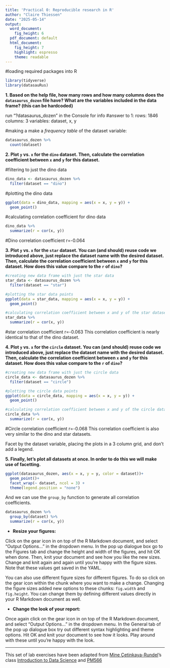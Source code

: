 ```yaml
---
title: 'Practical 0: Reproducible research in R'
author: "Claire Thiessen"
date: "2025-05-14"
output:
  word_document: 
    fig_height: 6
  pdf_document: default
  html_document:
    fig_height: 7
    highlight: espresso
    theme: readable
---
```


#loading required packages into R
```r
library(tidyverse) 
library(datasauRus)
```

**1. Based on the help file, how many rows and how many columns does the `datasaurus_dozen` file have? What are the variables included in the data frame? (this can be hardcoded)**

run "?datasaurus_dozen" in the Console for info
#answer to 1:
rows: 1846
columns: 3
variables: dataset, x, y

#making a make a *frequency table* of the dataset variable:

```r
datasaurus_dozen %>%
  count(dataset)
```
**2. Plot `y` vs. `x` for the `dino` dataset. Then, calculate the correlation coefficient between `x` and `y` for this dataset.**

#filtering to just the dino data
```r
dino_data <- datasaurus_dozen %>%
  filter(dataset == "dino")
```

#plotting the dino data
```r
ggplot(data = dino_data, mapping = aes(x = x, y = y)) +
  geom_point()
```

#calculating correlation coefficient for dino data
```r
dino_data %>%
  summarize(r = cor(x, y))
```
#Dino correlation coefficient
r=-0.064


**3. Plot `y` vs. `x` for the `star` dataset. You can (and should) reuse code we introduced above, just replace the dataset name with the desired dataset. Then, calculate the correlation coefficient between `x` and `y` for this dataset. How does this value compare to the `r` of `dino`?**
```r
#creating new data frame with just the star data
star_data <- datasaurus_dozen %>%
  filter(dataset == "star")

#plotting the star data points
ggplot(data = star_data, mapping = aes(x = x, y = y)) +
  geom_point()

#calculating correlation coefficient between x and y of the star dataset
star_data %>%
  summarize(r = cor(x, y))
```
#star correlation coefficient
r=-0.063
This correlation coefficient is nearly identical to that of the dino dataset. 


**4. Plot `y` vs. `x` for the `circle` dataset. You can (and should) reuse code we introduced above, just replace the dataset name with the desired dataset. Then, calculate the correlation coefficient between `x` and `y` for this dataset. How does this value compare to the `r` of `dino`?**
```r
#creating new data frame with just the circle data
circle_data <- datasaurus_dozen %>%
  filter(dataset == "circle")

#plotting the circle data points
ggplot(data = circle_data, mapping = aes(x = x, y = y)) +
  geom_point()

#calculating correlation coefficient between x and y of the circle dataset
circle_data %>%
  summarize(r = cor(x, y))
```
#Circle correlation coefficient
r=-0.068
This correlation coefficient is also very similar to the dino and star datasets. 


Facet by the dataset variable, placing the plots in a 3 column grid, and don't add a legend.

**5. Finally, let's plot all datasets at once. In order to do this we will make use of facetting.**

```r
ggplot(datasaurus_dozen, aes(x = x, y = y, color = dataset))+
  geom_point()+
  facet_wrap(~ dataset, ncol = 3) +
  theme(legend.position = "none")
```

And we can use the `group_by` function to generate all correlation coefficients.

```r
datasaurus_dozen %>%
  group_by(dataset) %>%
  summarize(r = cor(x, y))
```


- **Resize your figures:** 

Click on the gear icon in on top of the R Markdown document, and select "Output Options..." in the dropdown menu. In the pop up dialogue box go to the Figures tab and change the height and width of the figures, and hit OK when done. Then, knit your document and see how you like the new sizes. Change and knit again and again until you're happy with the figure sizes. Note that these values get saved in the YAML.

You can also use different figure sizes for different figures. To do so click on the gear icon within the chunk where you want to make a change. Changing the figure sizes added new options to these chunks: `fig.width` and `fig.height`. You can change them by defining different values directly in your R Markdown document as well.

- **Change the look of your report:** 

Once again click on the gear icon in on top of the R Markdown document, and select "Output Options..." in the dropdown menu. In the General tab of the pop up dialogue box try out different syntax highlighting and theme options. Hit OK and knit your document to see how it looks. Play around with these until you're happy with the look.


---

This set of lab exercises have been adapted from [Mine Çetinkaya-Rundel](https://twitter.com/minebocek)'s class [Introduction to Data Science](https://github.com/ids-s1-19) and [PM566](https://uscbiostats.github.io/PM566/)
